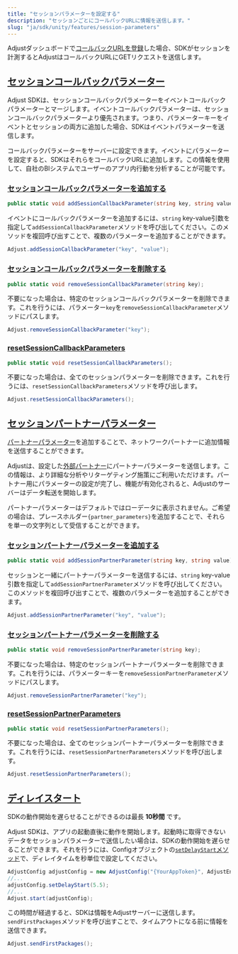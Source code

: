```yaml
---
title: "セッションパラメーターを設定する"
description: "セッションごとにコールバックURLに情報を送信します。"
slug: "ja/sdk/unity/features/session-parameters"
---
```


Adjustダッシュボードで[コールバックURLを登録](https://help.adjust.com/ja/article/recommended-placeholders-callbacks)した場合、SDKがセッションを計測するとAdjustはコールバックURLにGETリクエストを送信します。

## [セッションコールバックパラメーター](session-callback-parameters)

<Callout type="note">

Adjust SDKは、セッションコールバックパラメーターをイベントコールバックパラメーターとマージします。イベントコールバックパラメーターは、セッションコールバックパラメーターより優先されます。つまり、パラメーターキーをイベントとセッションの両方に追加した場合、SDKはイベントパラメーターを送信します。

</Callout>

コールバックパラメーターをサーバーに設定できます。イベントにパラメーターを設定すると、SDKはそれらをコールバックURLに追加します。この情報を使用して、自社のBIシステムでユーザーのアプリ内行動を分析することが可能です。

### [セッションコールバックパラメーターを追加する](add-session-callback-parameters)

```cs
public static void addSessionCallbackParameter(string key, string value);
```

イベントにコールバックパラメーターを追加するには、`string` key\-value引数を指定して`addSessionCallbackParameter`メソッドを呼び出してください。このメソッドを複回呼び出すことで、複数のパラメーターを追加することができます。

```cs
Adjust.addSessionCallbackParameter("key", "value");
```

### [セッションコールバックパラメーターを削除する](remove-session-callback-parameters)

```cs
public static void removeSessionCallbackParameter(string key);
```

不要になった場合は、特定のセッションコールバックパラメーターを削除できます。これを行うには、パラメーター`key`を`removeSessionCallbackParameter`メソッドにパスします。

```cs
Adjust.removeSessionCallbackParameter("key");
```

### [resetSessionCallbackParameters](reset-session-callback-parameters)

```cs
public static void resetSessionCallbackParameters();
```

不要になった場合は、全てのセッションパラメーターを削除できます。これを行うには、`resetSessionCallbackParameters`メソッドを呼び出します。

```cs
Adjust.resetSessionCallbackParameters();
```

## [セッションパートナーパラメーター](session-partner-parameters)

[パートナーパラメーター](https://help.adjust.com/ja/article/data-sharing-ad-network#map-parameters)を追加することで、ネットワークパートナーに追加情報を送信することができます。

Adjustは、設定した[外部パートナー](https://help.adjust.com/ja/article/integrated-partners)にパートナーパラメーターを送信します。この情報は、より詳細な分析やリターゲティング施策にご利用いただけます。パートナー用にパラメーターの設定が完了し、機能が有効化されると、Adjustのサーバーはデータ転送を開始します。

<Callout type="note">

パートナーパラメーターはデフォルトではローデータに表示されません。ご希望の場合は、プレースホルダー`{partner_parameters}`を追加することで、それらを単一の文字列として受信することができます。

</Callout>

### [セッションパートナーパラメーターを追加する](add-session-partner-parameters)

```cs
public static void addSessionPartnerParameter(string key, string value);
```

セッションと一緒にパートナーパラメーターを送信するには、`string` key\-value引数を指定して`addSessionPartnerParameter`メソッドを呼び出してください。このメソッドを複回呼び出すことで、複数のパラメーターを追加することができます。

```cs
Adjust.addSessionPartnerParameter("key", "value");
```

### [セッションパートナーパラメーターを削除する](remove-session-partner-parameters)

```cs
public static void removeSessionPartnerParameter(string key);
```

不要になった場合は、特定のセッションパートナーパラメーターを削除できます。これを行うには、パラメーターキーを`removeSessionPartnerParameter`メソッドにパスします。

```cs
Adjust.removeSessionPartnerParameter("key");
```

### [resetSessionPartnerParameters](reset-session-partner-parameters)

```cs
public static void resetSessionPartnerParameters();
```

不要になった場合は、全てのセッションパートナーパラメーターを削除できます。これを行うには、`resetSessionPartnerParameters`メソッドを呼び出します。

```cs
Adjust.resetSessionPartnerParameters();
```

## [ディレイスタート](delay-start)

<Callout type="note">

SDKの動作開始を遅らせることができるのは最長 **10秒間** です。

</Callout>

Adjust SDKは、アプリの起動直後に動作を開始します。起動時に取得できないデータをセッションパラメーターで送信したい場合は、SDKの動作開始を遅らせることができます。それを行うには、Configオブジェクトの[`setDelayStart`メソッド](/ja/sdk/unity/configuration#delay-the-start-of-the-sdk)で、ディレイタイムを秒単位で設定してください。

```cs
AdjustConfig adjustConfig = new AdjustConfig("{YourAppToken}", AdjustEnvironment.Sandbox);
//...
adjustConfig.setDelayStart(5.5);
//...
Adjust.start(adjustConfig);
```

この時間が経過すると、SDKは情報をAdjustサーバーに送信します。`sendFirstPackages`メソッドを呼び出すことで、タイムアウトになる前に情報を送信できます。

```cs
Adjust.sendFirstPackages();
```
